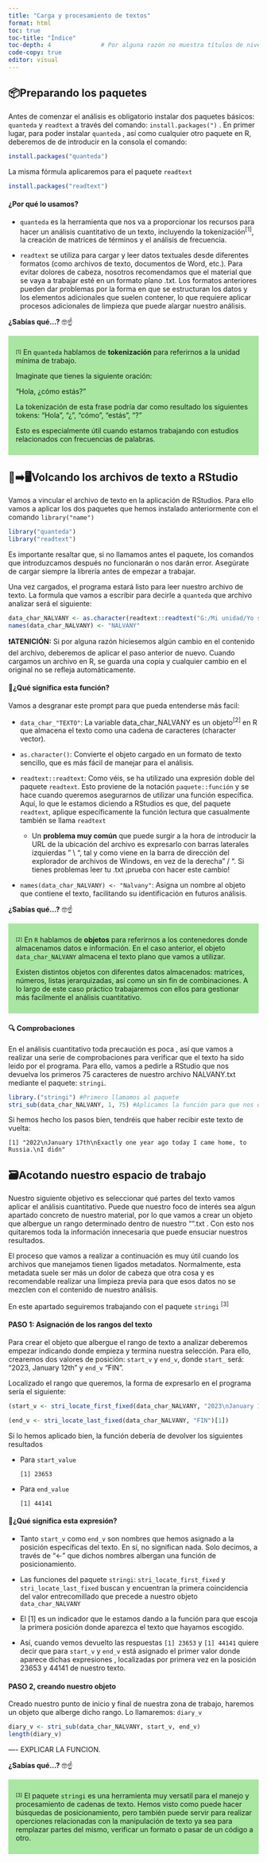 ```yaml
---
title: "Carga y procesamiento de textos"
format: html
toc: true   
toc-title: "Índice"       
toc-depth: 4              # Por alguna razón no muestra títulos de nivel 4. Revisarlo
code-copy: true
editor: visual
---
```


## 📦Preparando los paquetes

Antes de comenzar el análisis es obligatorio instalar dos paquetes básicos: `quanteda` y `readtext` a través del comando: `install.packages(")` . En primer lugar, para poder instalar `quanteda` , así como cualquier otro paquete en R, deberemos de de introducir en la consola el comando:

```r
install.packages("quanteda")
```

La misma fórmula aplicaremos para el paquete `readtext`

```r
install.packages("readtext")
```

#### ¿Por qué lo usamos?

-   `quanteda` es la herramienta que nos va a proporcionar los recursos para hacer un análisis cuantitativo de un texto, incluyendo la tokenización^\[1\]^, la creación de matrices de términos y el análisis de frecuencia.

-   `readtext` se utiliza para cargar y leer datos textuales desde diferentes formatos (como archivos de texto, documentos de Word, etc.). Para evitar dolores de cabeza, nosotros recomendamos que el material que se vaya a trabajar esté en un formato plano .txt. Los formatos anteriores pueden dar problemas por la forma en que se estructuran los datos y los elementos adicionales que suelen contener, lo que requiere aplicar procesos adicionales de limpieza que puede alargar nuestro análisis.

**¿Sabías qué...?** ️🤓☝

::: {.tip style="background-color: #A8E6A1; border-left: 5px solid #A8E6A1; padding: 10px"}
^~\[1\]~^ En `quanteda` hablamos de **tokenización** para referirnos a la unidad mínima de trabajo.

Imaginate que tienes la siguiente oración:

"Hola, ¿cómo estás?"

La tokenización de esta frase podría dar como resultado los siguientes tokens: "Hola", "¿", "cómo", "estás", "?"

Esto es especialmente útil cuando estamos trabajando con estudios relacionados con frecuencias de palabras.
:::

## 📄➡️🖥️Volcando los archivos de texto a RStudio

Vamos a vincular el archivo de texto en la aplicación de RStudios. Para ello vamos a aplicar los dos paquetes que hemos instalado anteriormente con el comando `library("name")`

```r
library("quanteda")
library("readtext")
```

Es importante resaltar que, si no llamamos antes el paquete, los comandos que introduzcamos después no funcionarán o nos darán error. Asegúrate de cargar siempre la librería antes de empezar a trabajar.

Una vez cargados, el programa estará listo para leer nuestro archivo de texto. La formula que vamos a escribir para decirle a `quanteda` que archivo analizar será el siguiente:

```r
data_char_NALVANY <- as.character(readtext::readtext("G:/Mi unidad/Yo sigo/NALVANY.txt"))
names(data_char_NALVANY) <- "NALVANY"
```

**❗ATENICIÓN:** Si por alguna razón hiciesemos algún cambio en el contenido del archivo, deberemos de aplicar el paso anterior de nuevo. Cuando cargamos un archivo en R, se guarda una copia y cualquier cambio en el original no se refleja automáticamente.

#### 🤔¿Qué significa esta función?

Vamos a desgranar este prompt para que pueda entenderse más facil:

-   `data_char_"TEXTO"`: La variable data_char_NALVANY es un objeto^\[2\]^ en R que almacena el texto como una cadena de caracteres (character vector).

-   `as.character()`: Convierte el objeto cargado en un formato de texto sencillo, que es más fácil de manejar para el análisis.

-   `readtext::readtext`: Como véis, se ha utilizado una expresión doble del paquete `readtext`. Esto proviene de la notación `paquete::función` y se hace cuando queremos asegurarnos de utilizar una función específica. Aquí, lo que le estamos diciendo a RStudios es que, del paquete `readtext`, aplique específicamente la función lectura que casualmente también se llama `readtext`

    -   Un **problema muy común** que puede surgir a la hora de introducir la URL de la ubicación del archivo es expresarlo con barras laterales izquierdas " \\ ", tal y como viene en la barra de dirección del explorador de archivos de Windows, en vez de la derecha " / ". Si tienes problemas leer tu .txt ¡prueba con hacer este cambio!

-   `names(data_char_NALVANY) <- "Nalvany"`: Asigna un nombre al objeto que contiene el texto, facilitando su identificación en futuros análisis.

**¿Sabías qué...?** ️🤓☝

::: {.tip style="background-color: #A8E6A1; border-left: 5px solid #A8E6A1; padding: 10px"}
^~\[2\]~^ En `R` hablamos de **objetos** para referirnos a los contenedores donde almacenamos datos e información. En el caso anterior, el objeto `data_char_NALVANY` almacena el texto plano que vamos a utilizar.

Existen distintos objetos con diferentes datos almacenados: matrices, números, listas jerarquizadas, así como un sin fin de combinaciones. A lo largo de este caso práctico trabajaremos con ellos para gestionar más facilmente el análisis cuantitativo.
:::

#### 🔍 Comprobaciones

En el análisis cuantitativo toda precaución es poca , así que vamos a realizar una serie de comprobaciones para verificar que el texto ha sido leido por el programa. Para ello, vamos a pedirle a RStudio que nos devuelva los primeros 75 caracteres de nuestro archivo NALVANY.txt mediante el paquete: `stringi`.

```R
library.("stringi") #Primero llamamos al paquete
stri_sub(data_char_NALVANY, 1, 75) #Aplicamos la función para que nos devuelva los caracteres situados entre la posición 1 y 75.
```

Si hemos hecho los pasos bien, tendréis que haber recibir este texto de vuelta:

```         
[1] "2022\nJanuary 17th\nExactly one year ago today I came home, to Russia.\nI didn"
```

## 🗃️Acotando nuestro espacio de trabajo

Nuestro siguiente objetivo es seleccionar qué partes del texto vamos aplicar el análisis cuantitativo. Puede que nuestro foco de interés sea algun apartado concreto de nuestro material, por lo que vamos a crear un objeto que albergue un rango determinado dentro de nuestro "".txt . Con esto nos quitaremos toda la información innecesaria que puede ensuciar nuestros resultados.

El proceso que vamos a realizar a continuación es muy útil cuando los archivos que manejamos tienen ligados metadatos. Normalmente, esta metadata suele ser más un dolor de cabeza que otra cosa y es recomendable realizar una limpieza previa para que esos datos no se mezclen con el contenido de nuestro análisis.

En este apartado seguiremos trabajando con el paquete `stringi` ^\[3\]^

#### PASO 1: Asignación de los rangos del texto

Para crear el objeto que albergue el rango de texto a analizar deberemos empezar indicando donde empieza y termina nuestra selección. Para ello, crearemos dos valores de posición: `start_v` y `end_v`, donde `start_` será: "2023, January 12th" y `end_v` "FIN".

Localizado el rango que queremos, la forma de expresarlo en el programa sería el siguiente:

```r
(start_v <- stri_locate_first_fixed(data_char_NALVANY, "2023\nJanuary 12th")[1])
```

```r
(end_v <- stri_locate_last_fixed(data_char_NALVANY, "FIN")[1])
```

Si lo hemos aplicado bien, la función debería de devolver los siguientes resultados

-   Para `start_value`

    ```         
    [1] 23653
    ```

<!-- -->

-   Para `end_value`

    ```         
    [1] 44141
    ```

#### 🤔¿Qué significa esta expresión?

-   Tanto `start_v` como `end_v` son nombres que hemos asignado a la posición específicas del texto. En sí, no significan nada. Solo decimos, a través de "\<- " que dichos nombres albergan una función de posicionamiento.

-   Las funciones del paquete `stringi`: `stri_locate_first_fixed` y `stri_locate_last_fixed` buscan y encuentran la primera coincidencia del valor entrecomillado que precede a nuestro objeto `data_char_NALVANY`

-   El \[1\] es un indicador que le estamos dando a la función para que escoja la primera posición donde aparezca el texto que hayamos escogido.

-   Así, cuando vemos devuelto las respuestas `[1] 23653` y `[1] 44141` quiere decir que para `start_v` y `end_v` está asignado el primer valor donde aparece dichas expresiones , localizadas por primera vez en la posición 23653 y 44141 de nuestro texto.

#### PASO 2, creando nuestro objeto 

Creado nuestro punto de inicio y final de nuestra zona de trabajo, haremos un objeto que alberge dicho rango. Lo llamaremos: `diary_v`

```r
diary_v <- stri_sub(data_char_NALVANY, start_v, end_v)
length(diary_v)
```

---- EXPLICAR LA FUNCION.

**¿Sabías qué...?** ️🤓☝

::: {.tip style="background-color: #A8E6A1; border-left: 5px solid #A8E6A1; padding: 10px"}
^~\[3\]~^ El paquete `stringi` es una herramienta muy versatil para el manejo y procesamiento de cadenas de texto. Hemos visto como puede hacer búsquedas de posicionamiento, pero también puede servir para realizar operciones relacionadas con la manipulación de texto ya sea para remplazar partes del mismo, verificar un formato o pasar de un código a otro.
:::
